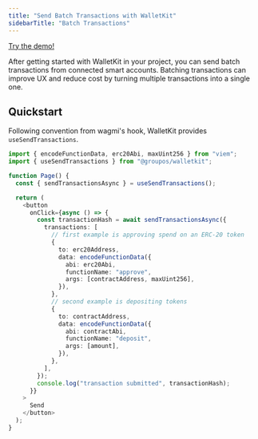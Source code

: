 ```yaml
---
title: "Send Batch Transactions with WalletKit"
sidebarTitle: "Batch Transactions"
---
```


[Try the demo!](https://demo.groupos.xyz/walletkit)

After getting started with WalletKit in your project, you can send batch transactions from connected smart accounts.
Batching transactions can improve UX and reduce cost by turning multiple transactions into a single one.

## Quickstart

Following convention from wagmi's hook, WalletKit provides `useSendTransactions`.

```ts
import { encodeFunctionData, erc20Abi, maxUint256 } from "viem";
import { useSendTransactions } from "@groupos/walletkit";

function Page() {
  const { sendTransactionsAsync } = useSendTransactions();

  return (
    <button
      onClick={async () => {
        const transactionHash = await sendTransactionsAsync({
          transactions: [
            // first example is approving spend on an ERC-20 token
            {
              to: erc20Address,
              data: encodeFunctionData({
                abi: erc20Abi,
                functionName: "approve",
                args: [contractAddress, maxUint256],
              }),
            },
            // second example is depositing tokens
            {
              to: contractAddress,
              data: encodeFunctionData({
                abi: contractAbi,
                functionName: "deposit",
                args: [amount],
              }),
            },
          ],
        });
        console.log("transaction submitted", transactionHash);
      }}
    >
      Send
    </button>
  );
}
```
